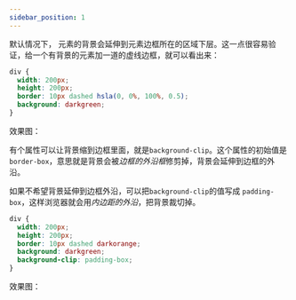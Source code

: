 ```yaml
---
sidebar_position: 1
---
```


默认情况下， 元素的背景会延伸到元素边框所在的区域下层。这一点很容易验证，给一个有背景的元素加一道的虚线边框，就可以看出来：

```css {4}
div {
  width: 200px;
  height: 200px;
  border: 10px dashed hsla(0, 0%, 100%, 0.5);
  background: darkgreen;
}
```
效果图：
<div
  style={{
    width: 200,
    height: 200,
    border: "10px dashed hsla(0, 0%, 100%, 0.5)",
    background: "darkgreen",
  }}
></div>

有个属性可以让背景缩到边框里面，就是`background-clip`。这个属性的初始值是 `border-box`，意思就是背景会被*边框的外沿框*修剪掉，背景会延伸到边框的外沿。

如果不希望背景延伸到边框外沿，可以把`background-clip`的值写成 `padding-box`，这样浏览器就会用*内边距的外沿*，把背景裁切掉。

```css {6}
div {
  width: 200px;
  height: 200px;
  border: 10px dashed darkorange;
  background: darkgreen;
  background-clip: padding-box;
}
```
效果图：
<div
  style={{
    width: 200,
    height: 200,
    border: "10px dashed darkorange",
    background: "darkgreen",
    backgroundClip: "padding-box",
  }}
></div>

